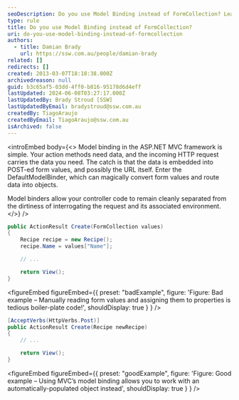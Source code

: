 ```yaml
---
seoDescription: Do you use Model Binding instead of FormCollection? Learn how to leverage model binding in ASP.NET MVC for cleaner and more efficient code.
type: rule
title: Do you use Model Binding instead of FormCollection?
uri: do-you-use-model-binding-instead-of-formcollection
authors:
  - title: Damian Brady
    url: https://ssw.com.au/people/damian-brady
related: []
redirects: []
created: 2013-03-07T18:18:38.000Z
archivedreason: null
guid: b3c65af5-03dd-4ff0-b816-95178d6d4eff
lastUpdated: 2024-06-08T03:27:17.000Z
lastUpdatedBy: Brady Stroud [SSW]
lastUpdatedByEmail: bradystroud@ssw.com.au
createdBy: TiagoAraujo
createdByEmail: TiagoAraujo@ssw.com.au
isArchived: false
---
```


<introEmbed
  body={<>
Model binding in the ASP.NET MVC framework is simple. Your action methods need data, and the incoming HTTP request carries the data you need. The catch is that the data is embedded into POST-ed form values, and possibly the URL itself. Enter the DefaultModelBinder, which can magically convert form values and route data into objects.

Model binders allow your controller code to remain cleanly separated from the dirtiness of interrogating the request and its associated environment.
  </>}
/>
```cs
public ActionResult Create(FormCollection values)
{
    Recipe recipe = new Recipe();
    recipe.Name = values["Name"];

    // ...

    return View();
}
```

<figureEmbed figureEmbed={{
  preset: "badExample",
  figure: 'Figure: Bad example – Manually reading form values and assigning them to properties is tedious boiler-plate code!',
  shouldDisplay: true
} } />


```cs
[AcceptVerbs(HttpVerbs.Post)]
public ActionResult Create(Recipe newRecipe)
{
    // ...

    return View();
}
```

<figureEmbed figureEmbed={{
  preset: "goodExample",
  figure: 'Figure: Good example – Using MVC’s model binding allows you to work with an automatically-populated object instead',
  shouldDisplay: true
} } />
